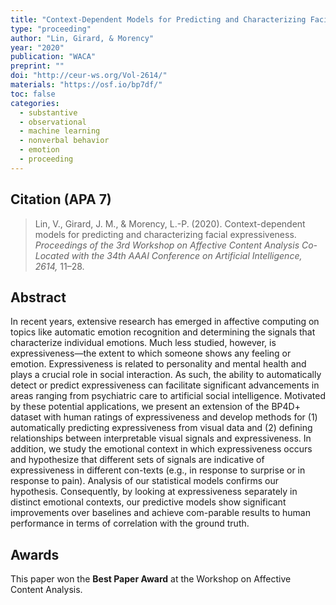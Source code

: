 ```yaml
---
title: "Context-Dependent Models for Predicting and Characterizing Facial Expressiveness"
type: "proceeding"
author: "Lin, Girard, & Morency"
year: "2020"
publication: "WACA"
preprint: ""
doi: "http://ceur-ws.org/Vol-2614/"
materials: "https://osf.io/bp7df/"
toc: false
categories:
  - substantive
  - observational
  - machine learning
  - nonverbal behavior
  - emotion
  - proceeding
---
```


## Citation (APA 7)

> Lin, V., Girard, J. M., & Morency, L.-P. (2020). Context-dependent models for predicting and characterizing facial expressiveness. *Proceedings of the 3rd Workshop on Affective Content Analysis Co-Located with the 34th AAAI Conference on Artificial Intelligence, 2614,* 11–28.

## Abstract

In recent years, extensive research has emerged in affective computing on topics like automatic emotion recognition and determining the signals that characterize individual emotions. Much less studied, however, is expressiveness—the extent to which someone shows any feeling or emotion. Expressiveness is related to personality and mental health and plays a crucial role in social interaction. As such, the ability to automatically detect or predict expressiveness can facilitate significant advancements in areas ranging from psychiatric care to artificial social intelligence. Motivated by these potential applications, we present an extension of the BP4D+ dataset with human ratings of expressiveness and develop methods for (1) automatically predicting expressiveness from visual data and (2) defining relationships between interpretable visual signals and expressiveness. In addition, we study the emotional context in which expressiveness occurs and hypothesize that different sets of signals are indicative of expressiveness in different con-texts (e.g., in response to surprise or in response to pain). Analysis of our statistical models confirms our hypothesis. Consequently, by looking at expressiveness separately in distinct emotional contexts, our predictive models show significant improvements over baselines and achieve com-parable results to human performance in terms of correlation with the ground truth.

## Awards

This paper won the **Best Paper Award** at the Workshop on Affective Content Analysis.
